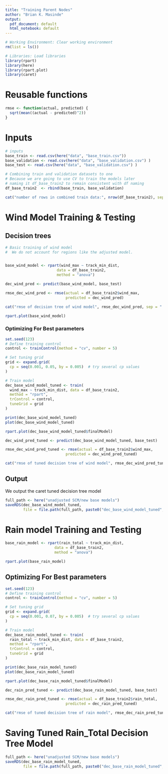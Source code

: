 ```yaml
---
title: "Training Parent Nodes"
author: "Brian K. Masinde"
output:
  pdf_document: default
  html_notebook: default
---
```


```r
# Working Environment: Clear working environment
rm(list = ls())

# Libraries: Load libraries
library(rpart)
library(here)
library(rpart.plot)
library(caret)
```

# Reusable functions
```r
rmse <- function(actual, predicted) {
  sqrt(mean((actual - predicted)^2))
}
```

# Inputs
```r
# inputs
base_train <- read.csv(here("data", "base_train.csv"))
base_validation <- read.csv(here("data", "base_validation.csv") )
base_test <- read.csv(here("data", "base_validation.csv") )
```

```r
# Combining train and validation datasets to one
# Because we are going to use CV to train the models later
# naming it df_base_train2 to remain consistent with df naming
df_base_train2  <- rbind(base_train, base_validation)

cat("number of rows in combined train data:", nrow(df_base_train2), sep = " ")
```

# Wind Model Training & Testing
## Decision trees
```r
# Basic training of wind model
#  We do not account for regions like the adjusted model. 


base_wind_model <- rpart(wind_max ~ track_min_dist,
                       data = df_base_train2,
                       method = "anova")

```

```r
dec_wind_pred <- predict(base_wind_model, base_test)

rmse_dec_wind_pred <- rmse(actual = df_base_train2$wind_max, 
                           predicted = dec_wind_pred)

cat("rmse of decision tree of wind model", rmse_dec_wind_pred, sep = " ")
```


```r
rpart.plot(base_wind_model)
```


### Optimizing For Best parameters
```r
set.seed(123)
# Define training control
control <- trainControl(method = "cv", number = 5)

# Set tuning grid
grid <- expand.grid(
  cp = seq(0.001, 0.05, by = 0.005)  # try several cp values
)

# Train model
dec_base_wind_model_tuned <- train(
  wind_max ~ track_min_dist, data = df_base_train2,
  method = "rpart",
  trControl = control,
  tuneGrid = grid
)

print(dec_base_wind_model_tuned)
plot(dec_base_wind_model_tuned)
```

```r
rpart.plot(dec_base_wind_model_tuned$finalModel)
```

```r
dec_wind_pred_tuned <- predict(dec_base_wind_model_tuned, base_test)

rmse_dec_wind_pred_tuned <- rmse(actual = df_base_train2$wind_max, 
                           predicted = dec_wind_pred_tuned)

cat("rmse of tuned decision tree of wind model", rmse_dec_wind_pred_tuned, sep = " ")
```


## Output
We output the caret tuned decision tree model
```r
full_path <- here("unadjusted SCM/new base models")
saveRDS(dec_base_wind_model_tuned, 
        file = file.path(full_path, paste0("dec_base_wind_model_tuned", ".rds")))
```


# Rain model Training and Testing
```r
base_rain_model <- rpart(rain_total ~ track_min_dist,
                      data = df_base_train2,
                      method = "anova")
```

```r
rpart.plot(base_rain_model)
```


## Optimizing For Best parameters
```r
set.seed(123)
# Define training control
control <- trainControl(method = "cv", number = 5)

# Set tuning grid
grid <- expand.grid(
  cp = seq(0.001, 0.07, by = 0.005)  # try several cp values
)

# Train model
dec_base_rain_model_tuned <- train(
  rain_total ~ track_min_dist, data = df_base_train2,
  method = "rpart",
  trControl = control,
  tuneGrid = grid
)

print(dec_base_rain_model_tuned)
plot(dec_base_rain_model_tuned)
```
```r
rpart.plot(dec_base_rain_model_tuned$finalModel)
```


```r
dec_rain_pred_tuned <- predict(dec_base_rain_model_tuned, base_test)

rmse_dec_rain_pred_tuned <- rmse(actual = df_base_train2$rain_total, 
                           predicted = dec_rain_pred_tuned)

cat("rmse of tuned decision tree of rain model", rmse_dec_rain_pred_tuned, sep = " ")
```


# Saving Tuned Rain_Total Decision Tree Model
```r
full_path <- here("unadjusted SCM/new base models")
saveRDS(dec_base_rain_model_tuned, 
        file = file.path(full_path, paste0("dec_base_rain_model_tuned", ".rds")))
```